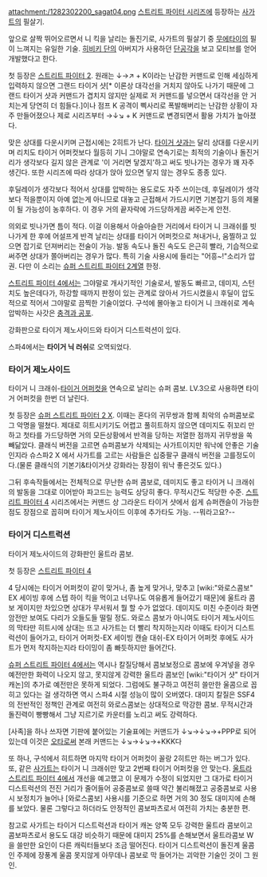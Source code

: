 attachment:/1282302200_sagat04.png
[[스트리트 파이터 시리즈]]에 등장하는 [[사가트]]의 필살기. 

앞으로 살짝 뛰어오르면서 니 킥을 날리는 돌진기로, 사가트의 필살기 중 [[무에타이]]의 필이 느껴지는 유일한 기술. [[히비키 단]]의 아버지가 사용하던 [[단공각]]을 보고 모티브를 얻어 개발했다고 한다.

첫 등장은 [[스트리트 파이터 2]]. 원래는 ↓→↗ + K이라는 난감한 커맨드로 인해 세심하게 입력하지 않으면 그랜드 타이거 샷[* 이론상 대각선을 거치지 않아도 나가기 때문에 그랜드 타이거 샷과 커맨드가 겹치지 않지만 실제로 저 커맨드를 넣으면서 대각선을 안 거치는게 당연히 더 힘들다.]이나 점프 K 공격이 삑사리로 폭발해버리는 난감한 상황이 자주 만들어졌으나 제로 시리즈부터 →↓↘ + K 커맨드로 변경되면서 활용 가치가 높아졌다.

맞은 상대를 다운시키며 근접시에는 2히트가 난다. [[타이거 샷]]과는 달리 상대를 다운시키며 리치도 타이거 어퍼컷보다 월등히 기니 그야말로 연속기로는 최적의 기술이나 돌진거리가 생각보다 길지 않은 관계로 '이 거리면 닿겠지'하고 써도 빗나가는 경우가 꽤 자주 생긴다. 또한 시리즈에 따라 상대가 앉아 있으면 닿지 않는 경우도 종종 있다.

후딜레이가 생각보다 적어서 상대를 압박하는 용도로도 자주 쓰이는데, 후딜레이가 생각보다 적을뿐이지 아예 없는게 아니므로 대놓고 근접해서 가드시키면 기본잡기 등의 제물이 될 가능성이 농후하다. 이 경우 거의 끝자락에 가드당하게끔 써주는게 안전.

의외로 빗나가면 틈이 적다. 이걸 이용해서 아슬아슬한 거리에서 타이거 니 크래쉬를 빗나가게 한 후에 어설프게 반격 날리는 상대를 타이거 어퍼컷으로 쳐내거나, 움찔하고 있으면 잡기로 던져버리는 전술이 가능. 발동 속도나 돌진 속도도 은근히 빨라, 기습적으로 써주면 상대가 쫄아버리는 경우가 많다. 특히 기술 사용시에 들리는 "어흥~!"소리가 압권. 다만 이 소리는 [[슈퍼 스트리트 파이터 2]]계열 한정.

[[스트리트 파이터 4]]에서는 그야말로 개사기적인 기술로서, 발동도 빠르고, 데미지, 스턴치도 높은데다가, 하강할 때까지 판정이 있는 관계로 앉아서 가드시켰을시 후딜이 압도적으로 적어서 그야말로 끔찍한 기술이었다. 구석에 몰아놓고 타이거 니 크래쉬로 계속 압박하는 사갓은 [[충격과 공포]].

강화판으로 타이거 제노사이드와 타이거 디스트럭션이 있다.

스파4에서는 '''타이거 닉 러쉬'''로 오역되었다.

=== 타이거 제노사이드 ===
타이거 니 크래쉬-[[타이거 어퍼컷]]을 연속으로 날리는 슈퍼 콤보. LV.3으로 사용하면 타이거 어퍼컷을 한번 더 날린다.

첫 등장은 [[슈퍼 스트리트 파이터 2 X]]. 이때는 혼다의 귀무쌍과 함께 최악의 슈퍼콤보로 그 악명을 떨쳤다. 제대로 히트시키기도 어렵고 풀히트하지 않으면 데미지도 쥐꼬리 만하고 첫타를 가드당하면 거의 모든상황에서 반격을 당하는 저열한 점까지 귀무쌍을 쏙 빼닮았다. 클래식 버전을 고르면 슈퍼콤보가 삭제되는 사가트이지만 워낙에 안좋은 기술인지라
슈스파2 X 에서 사가트를 고르는 사람들은 십중팔구 클래식 버전을 고를정도이다.(물론 클래식의 기본기&타이거샷 
강화라는 장점이 워낙 좋은것도 있다.)

그뒤 후속작들에서는 전체적으로 무난한 슈퍼 콤보로, 데미지도 좋고 타이거 니 크래쉬의 발동을 그대로 이어받아 파고드는 능력도 상당히 좋다. 무적시간도 적당한 수준. [[스트리트 파이터 4]] 시리즈에서는 커맨드 상 그라운드 타이거 샷에서 쉽게 슈퍼캔슬이 가능한 점도 장점으로 꼽히며 타이거 제노사이드 이후에 추가타도 가능. --뭐라고요?--

=== 타이거 디스트럭션 ===
타이거 제노사이드의 강화판인 울트라 콤보.

첫 등장은 [[스트리트 파이터 4]]

4 당시에는 타이거 어퍼컷이 같이 맞거나, 좀 높게 맞거나, 맞추고 [wiki:"와로스콤보" EX 세이빙 후에 스텝 하이 킥을 먹이고 너무나도 여유롭게 들어갔기 때문]에 울트라 콤보 게이지만 차있으면 상대가 무서워서 뭘 할 수가 없었다. 데미지도 미친 수준이라 화면 암전만 보여도 다리가 오들도들 떨릴 정도. 와로스 콤보가 아니여도 타이거 제노사이드의 막타만
히트시에 상대는 뜨고 사가트는 더 빨리 착지하는지라 이때도 타이거 디스트럭션이 들어가고, 타이거 어퍼컷-EX 세이빙
캔슬 대쉬-EX 타이거 어퍼컷 후에도 사가트가 먼저 착지하는지라 타이밍이 좀 빠듯하지만 들어간다.

[[슈퍼 스트리트 파이터 4]]에서는 역시나 칼질당해서 콤보보정으로 콤보에 우겨넣을 경우 예전만한 화력이 나오지 않고, 못지않게 강력한 울트라 콤보인 [wiki:"타이거 샷" 타이거 캐논]의 추가로 예전만은 못하게 되었다. 그럼에도 불구하고 여전히 쓸만한 울콤으로 꼽히고 있다는 걸 생각하면 역시 스파4 시절 성능이 많이 오버였다. 대미지 칼질은 SSF4의 전반적인 정책인 관계로 여전히 와로스콤보는 상대적으로 막강한 콤보. 무적시간과 돌진력이 빵빵해서 그냥 지르기로 카운터를 노리고 써도 강력하다.

[사족]을 하나 쓰자면 기판에 붙어있는 기술표에는 커맨드가 ↓↘→↓↘→+PPP로 되어있는데 이것은 [[오타]]로써 본래 커맨드는 ↓↘→↓↘→+KKK다

또 하나, 구석에서 히트하면 마지막 타이거 어퍼컷이 꼴랑 2히트만 하는 버그가 있다. 또, 같은 [[사가트]]는 타이거 니 크래쉬만 맞고 2번째 타이거 어퍼컷을 안 맞는다. [[울트라 스트리트 파이터 4]]에서 개선을 예고했고 이 문제가 수정이 되었지만 그 대가로 타이거 디스트럭션의 전진 거리가 줄어들어 공중콤보로 쓸때 약간 불리해졌고 공중콤보로 사용시 보정치가 늘어나 [와로스콤보] 사용시를 기준으로 하면 거의 30 정도 대미지에 손해를 보았다. 물론 그렇다고 하더라도 안정적인 콤보파츠로서 여전히 가치는 충분한 편.

참고로 사가트는 타이거 디스트럭션과 타이거 캐논 양쪽 모두 강력한 울트라 콤보이고 콤보파츠로서 용도도 대강 비슷하기 때문에 대미지 25%를 손해보면서 울트라콤보 W을 쓸만한 요인이 다른 캐릭터들보다 조금 떨어진다. 타이거 디스트럭션이 돌진계 울콤인 주제에 장풍계 울콤 못지않게 아무데나 콤보로 막 들어가는 괴악한 기술인 것이 그 원인.
